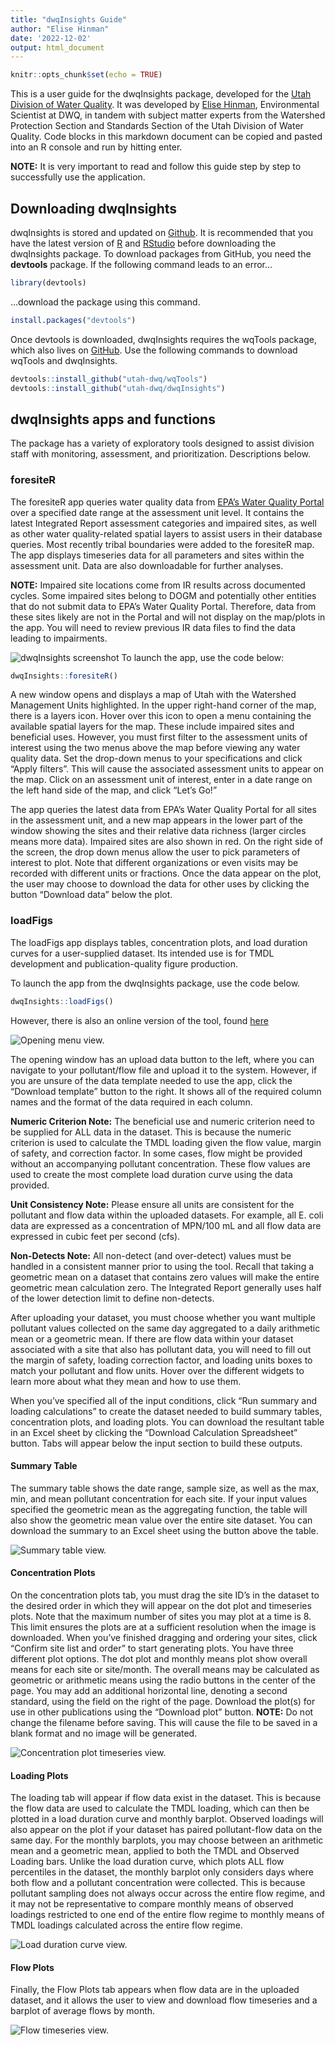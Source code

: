 ```yaml
---
title: "dwqInsights Guide"
author: "Elise Hinman"
date: '2022-12-02'
output: html_document
---
```


```r
knitr::opts_chunk$set(echo = TRUE)
```

This is a user guide for the dwqInsights package, developed for the [Utah Division of Water Quality](https://deq.utah.gov/division-water-quality). It was developed by [Elise Hinman](ehinman@utah.gov), Environmental Scientist at DWQ, in tandem with subject matter experts from the Watershed Protection Section and Standards Section of the Utah Division of Water Quality. Code blocks in this markdown document can be copied and pasted into an R console and run by hitting enter.

**NOTE:** It is very important to read and follow this guide step by step to successfully use the application.  

## Downloading dwqInsights

dwqInsights is stored and updated on [Github](https://github.com/utah-dwq/dwqInsights). It is recommended that you have the latest version of [R](https://cloud.r-project.org/) and [RStudio](https://www.rstudio.com/products/rstudio/download/) before downloading the dwqInsights package. To download packages from GitHub, you need the **devtools** package. If the following command leads to an error...
```r
library(devtools)
```
...download the package using this command.
```r
install.packages("devtools")
```

Once devtools is downloaded, dwqInsights requires the wqTools package, which also lives on [GitHub](https://github.com/utah-dwq/wqTools). Use the following commands to download wqTools and dwqInsights. 

```r
devtools::install_github("utah-dwq/wqTools")
devtools::install_github("utah-dwq/dwqInsights")
```

## dwqInsights apps and functions

The package has a variety of exploratory tools designed to assist division staff with monitoring, assessment, and prioritization. Descriptions below.

### foresiteR

The foresiteR app queries water quality data from [EPA's Water Quality Portal](https://www.waterqualitydata.us/) over a specified date range at the assessment unit level. It contains the latest Integrated Report assessment categories and impaired sites, as well as other water quality-related spatial layers to assist users in their database queries. Most recently tribal boundaries were added to the foresiteR map. The app displays timeseries data for all parameters and sites within the assessment unit. Data are also downloadable for further analyses.

**NOTE:** Impaired site locations come from IR results across documented cycles. Some impaired sites belong to DOGM and potentially other entities that do not submit data to EPA's Water Quality Portal. Therefore, data from these sites likely are not in the Portal and will not display on the map/plots in the app. You will need to review previous IR data files to find the data leading to impairments. 

![](imgs/dwqInsightsgrab.png "dwqInsights screenshot")
To launch the app, use the code below:
```r
dwqInsights::foresiteR()
```

A new window opens and displays a map of Utah with the Watershed Management Units highlighted. In the upper right-hand corner of the map, there is a layers icon. Hover over this icon to open a menu containing the available spatial layers for the map. These include impaired sites and beneficial uses. However, you must first filter to the assessment units of interest using the two menus above the map before viewing any water quality data. Set the drop-down menus to your specifications and click "Apply filters". This will cause the associated assessment units to appear on the map. Click on an assessment unit of interest, enter in a date range on the left hand side of the map, and click "Let's Go!" 

The app queries the latest data from EPA's Water Quality Portal for all sites in the assessment unit, and a new map appears in the lower part of the window showing the sites and their relative data richness (larger circles means more data). Impaired sites are also shown in red. On the right side of the screen, the drop down menus allow the user to pick parameters of interest to plot. Note that different organizations or even visits may be recorded with different units or fractions. Once the data appear on the plot, the user may choose to download the data for other uses by clicking the button "Download data" below the plot.

### loadFigs

The loadFigs app displays tables, concentration plots, and load duration curves for a user-supplied dataset. Its intended use is for TMDL development and publication-quality figure production. 

To launch the app from the dwqInsights package, use the code below.
```r
dwqInsights::loadFigs()
```

However, there is also an online version of the tool, found [here](https://ehinman.shinyapps.io/loadFigs/)

![](imgs/loadFigs_open.png "Opening menu view.")

The opening window has an upload data button to the left, where you can navigate to your pollutant/flow file and upload it to the system. However, if you are unsure of the data template needed to use the app, click the "Download template" button to the right. It shows all of the required column names and the format of the data required in each column. 

**Numeric Criterion Note:** The beneficial use and numeric criterion need to be supplied for ALL data in the dataset. This is because the numeric criterion is used to calculate the TMDL loading given the flow value, margin of safety, and correction factor. In some cases, flow might be provided without an accompanying pollutant concentration. These flow values are used to create the most complete load duration curve using the data provided. 

**Unit Consistency Note:** Please ensure all units are consistent for the pollutant and flow data within the uploaded datasets. For example, all E. coli data are expressed as a concentration of MPN/100 mL and all flow data are expressed in cubic feet per second (cfs). 

**Non-Detects Note:** All non-detect (and over-detect) values must be handled in a consistent manner prior to using the tool. Recall that taking a geometric mean on a dataset that contains zero values will make the entire geometric mean calculation zero. The Integrated Report generally uses half of the lower detection limit to define non-detects. 

After uploading your dataset, you must choose whether you want multiple pollutant values collected on the same day aggregated to a daily arithmetic mean or a geometric mean. If there are flow data within your dataset associated with a site that also has pollutant data, you will need to fill out the margin of safety, loading correction factor, and loading units boxes to match your pollutant and flow units. Hover over the different widgets to learn more about what they mean and how to use them. 

When you've specified all of the input conditions, click "Run summary and loading calculations" to create the dataset needed to build summary tables, concentration plots, and loading plots. You can download the resultant table in an Excel sheet by clicking the "Download Calculation Spreadsheet" button. Tabs will appear below the input section to build these outputs.

#### Summary Table

The summary table shows the date range, sample size, as well as the max, min, and mean pollutant concentration for each site. If your input values specified the geometric mean as the aggregating function, the table will also show the geometric mean value over the entire site dataset. You can download the summary to an Excel sheet using the button above the table.

![](imgs/loadFigs_table.png "Summary table view.")

#### Concentration Plots

On the concentration plots tab, you must drag the site ID's in the dataset to the desired order in which they will appear on the dot plot and timeseries plots. Note that the maximum number of sites you may plot at a time is 8. This limit ensures the plots are at a sufficient resolution when the image is downloaded. When you've finished dragging and ordering your sites, click "Confirm site list and order" to start generating plots. You have three different plot options. The dot plot and monthly means plot show overall means for each site or site/month. The overall means may be calculated as geometric or arithmetic means using the radio buttons in the center of the page. You may add an additional horizontal line, denoting a second standard, using the field on the right of the page. Download the plot(s) for use in other publications using the "Download plot" button. **NOTE:** Do not change the filename before saving. This will cause the file to be saved in a blank format and no image will be generated. 

![](imgs/loadFigs_conc.png "Concentration plot timeseries view.")

#### Loading Plots

The loading tab will appear if flow data exist in the dataset. This is because the flow data are used to calculate the TMDL loading, which can then be plotted in a load duration curve and monthly barplot. Observed loadings will also appear on the plot if your dataset has paired pollutant-flow data on the same day. For the monthly barplots, you may choose between an arithmetic mean and a geometric mean, applied to both the TMDL and Observed Loading bars. Unlike the load duration curve, which plots ALL flow percentiles in the dataset, the monthly barplot only considers days where both flow and a pollutant concentration were collected. This is because pollutant sampling does not always occur across the entire flow regime, and it may not be representative to compare monthly means of observed loadings restricted to one end of the entire flow regime to monthly means of TMDL loadings calculated across the entire flow regime.

![](imgs/loadFigs_ldc.png "Load duration curve view.")

#### Flow Plots

Finally, the Flow Plots tab appears when flow data are in the uploaded dataset, and it allows the user to view and download flow timeseries and a barplot of average flows by month. 

![](imgs/loadFigs_flow.png "Flow timeseries view.")
